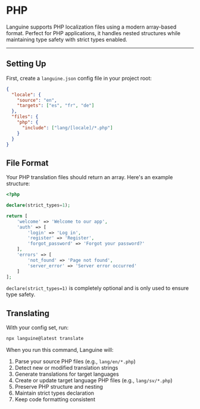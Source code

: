 # PHP

Languine supports PHP localization files using a modern array-based format. Perfect for PHP applications, it handles nested structures while maintaining type safety with strict types enabled.

---

## Setting Up

First, create a `languine.json` config file in your project root:

```json
{
  "locale": {
    "source": "en",
    "targets": ["es", "fr", "de"]
  },
  "files": {
    "php": {
      "include": ["lang/[locale]/*.php"]
    }
  }
}
```

## File Format

Your PHP translation files should return an array. Here's an example structure:

```php
<?php

declare(strict_types=1);

return [
    'welcome' => 'Welcome to our app',
    'auth' => [
        'login' => 'Log in',
        'register' => 'Register',
        'forgot_password' => 'Forgot your password?'
    ],
    'errors' => [
        'not_found' => 'Page not found',
        'server_error' => 'Server error occurred'
    ]
];
```

`declare(strict_types=1)` is completely optional and is only used to ensure type safety.

## Translating

With your config set, run:

```bash
npx languine@latest translate
```

When you run this command, Languine will:

1. Parse your source PHP files (e.g., `lang/en/*.php`)
2. Detect new or modified translation strings
3. Generate translations for target languages
4. Create or update target language PHP files (e.g., `lang/sv/*.php`)
5. Preserve PHP structure and nesting
6. Maintain strict types declaration
7. Keep code formatting consistent
